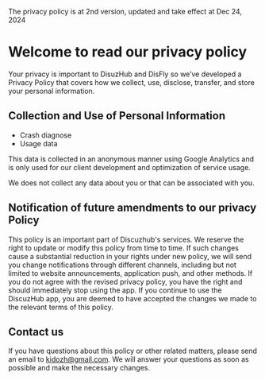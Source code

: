 
<Message>The privacy policy is at 2nd version, updated and take effect at Dec 24, 2024</Message>

# Welcome to read our privacy policy

Your privacy is important to DisuzHub and DisFly so we’ve developed a Privacy Policy that covers how we collect, use, disclose, transfer, and store your personal information.
            
## Collection and Use of Personal Information

+ Crash diagnose
+ Usage data

This data is collected in an anonymous manner using Google Analytics and is only used for our client development and optimization of service usage.
            
We does not collect any data about you or that can be associated with you.



## Notification of future amendments to our privacy Policy

This policy is an important part of Discuzhub's services. We reserve the right to update or modify this policy from time to time. If such changes cause a substantial reduction in your rights under new policy, we will send you change notifications through different channels, including but not limited to website announcements, application push, and other methods. If you do not agree with the revised privacy policy, you have the right and should immediately stop using the app. If you continue to use the DiscuzHub app, you are deemed to have accepted the changes we made to the relevant terms of this policy.

## Contact us

If you have questions about this policy or other related matters, please send an email to kidozh@gmail.com. We will answer your questions as soon as possible and make the necessary changes.